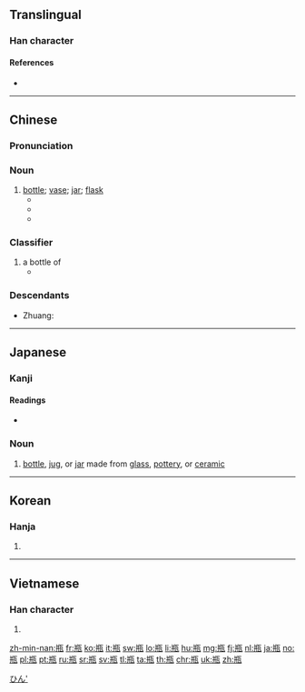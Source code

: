 {{also|甁|缾}}
==Translingual==

===Han character===
{{Han char|rn=98|rad=瓦|as=06|sn=11|four=81417|canj=TTMVN|ids=⿰并瓦}}

====References====
* {{Han ref|kx=0749.020|dkj=21486|dj=1157.260|hdz=21425.020|uh=74F6|ud=29942|bh=B27E|bd=45694}}

----

==Chinese==
{{zh-forms}}

===Pronunciation===
{{zh-pron
|m=píng
|ma=y
|c=peng4,ping4
|h=pfs=pân
|mn=pân
|w=3pin
|mc=y
|oc=y
|cat=cls
}}

===Noun===
{{zh-noun}}

# [[bottle]]; [[vase]]; [[jar]]; [[flask]]
#* {{zh-usex|瓶子|bottle}}
#* {{zh-usex|花瓶|flower vase}}
#* {{zh-usex|热水瓶|thermos}}

===Classifier===
{{zh-cls}}

# a bottle of
#* {{zh-usex|一 瓶 酒|a bottle of wine}}

===Descendants===
* Zhuang: {{l|za|bingz}}

----

==Japanese==

===Kanji===
{{ja-kanji|grade=c|rs=瓦06}}

====Readings====
* {{ja-readings|goon=[[びょう]] (byō)|kanon=[[へい]] (hei)|toon=[[びん]] (bin)|kun=[[かめ]] (kame), [[みか]] (mika)}}

===Noun===
{{ja-noun|びん}}

# [[bottle]], [[jug]], or [[jar]] made from [[glass]], [[pottery]], or [[ceramic]]

[[Category:ja:Containers|ひん']]

----

==Korean==

===Hanja===
{{ko-hanja|hangeul=[[병]]|eumhun=|mr=pyŏng|y=pyeng}}

# {{defn|lang=ko|sort=瓦06}}

----

==Vietnamese==

===Han character===
{{vi-hantu|[[bình]]|rs=瓦06}}

# {{defn|lang=vi|sort=瓦06}}

[[zh-min-nan:瓶]]
[[fr:瓶]]
[[ko:瓶]]
[[it:瓶]]
[[sw:瓶]]
[[lo:瓶]]
[[li:瓶]]
[[hu:瓶]]
[[mg:瓶]]
[[fj:瓶]]
[[nl:瓶]]
[[ja:瓶]]
[[no:瓶]]
[[pl:瓶]]
[[pt:瓶]]
[[ru:瓶]]
[[sr:瓶]]
[[sv:瓶]]
[[tl:瓶]]
[[ta:瓶]]
[[th:瓶]]
[[chr:瓶]]
[[uk:瓶]]
[[zh:瓶]]
